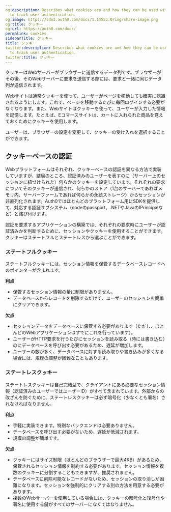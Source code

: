 ```yaml
---
og:description: Describes what cookies are and how they can be used with sessions
  to track user authentication.
og:image: https://cdn2.auth0.com/docs/1.14553.0/img/share-image.png
og:title: クッキー
og:url: https://auth0.com/docs/
permalink: cookies
sidebarTitle: クッキー
title: クッキー
twitter:description: Describes what cookies are and how they can be used with sessions
  to track user authentication.
twitter:title: クッキー
---
```


クッキーはWebサーバーがブラウザーに送信するデータ列です。ブラウザーがその後、そのWebサーバーに要求を送信する際には、要求と一緒に同じデータ列が送信されます。



Webサイトは通常クッキーを使って、ユーザーがページを移動しても確実に認識されるようにします。これで、ページを移動するたびに毎回ログインする必要がなくなります。また、Webサイトはクッキーを使って、ユーザーが入力した情報を記憶します。たとえば、Eコマースサイトは、カートに入れられた商品を覚えておくためにクッキーを使用します。

ユーザーは、ブラウザーの設定を変更して、クッキーの受け入れを選択することができます。

## クッキーベースの認証



Webプラットフォームはそれぞれ、クッキーベースの認証を異なる方法で実装していますが、結局のところ、認証済みのユーザーを表すのに（サーバー上のセッションに紐づけられた）何らかのクッキーを設定しています。それぞれの要求についてそのクッキーが送信され、何らかのストア（1台のサーバーであればメモリ内、サーバーファームであれば何らかの永続ストレージ）からセッションが非直列化されます。Auth0ではほとんどのプラットフォーム用にSDKを提供して、対応する認証サブシステム（nodeのpassport、.NETやJavaのIPrincipalなど）と結び付けます。

認証を要求するアプリケーションの構築では、それぞれの要求時にユーザーが認証済みかを判断するために、セッションやクッキーを使用することができます。クッキーはステートフルとステートレスから選ぶことができます。

### ステートフルクッキー

ステートフルクッキーには、セッション情報を保管するデータベースレコードへのポインターが含まれます。

**利点**

* 保管するセッション情報の量に制限がありません。
* データベースからレコードを削除するだけで、ユーザーのセッションを簡単にクリアできます。

**欠点**

* セッションデータをデータベースに保管する必要があります（ただし、ほとんどのWebアプリケーションはすでにこれを行っています）。
* ユーザーがHTTP要求を行うたびにセッションを読み取る（時には書き込む）のにデータベースを呼び出す必要があるため、遅延が増加します。
* ユーザーの数が多く、データベースに対する読み取りや書き込みが多くなる場合には、規模の調整が困難なこともあります。

### ステートレスクッキー

ステートレスクッキーは自己完結型で、クライアントにある必要なセッション情報（認証済みのユーザーではユーザーID）がすべて含まれています。外部からの改ざんを防ぐために、ステートレスクッキーは必ず暗号化（少なくとも署名）されなければなりません。

**利点**

* 手軽に実装できます。特別なバックエンドは必要ありません。
* データベースを呼び出す必要がないため、遅延が低減されます。
* 規模の調整が簡単です。

**欠点**

* クッキーにはサイズ制限（ほとんどのブラウザーで最大4KB）があるため、保管されるセッション情報を制約する必要があります。セッション情報を複数のクッキーに分割することもできますが、推奨されません。
* データベースに削除可能なレコードがないため、セッションの取り消しが困難になります。セッションを強制的にクリアする別の方法を用意する必要があります。
* 複数のWebサーバーを使用している場合には、クッキーの暗号化と復号化や署名に使用する鍵がすべてのサーバーになくてはなりません。